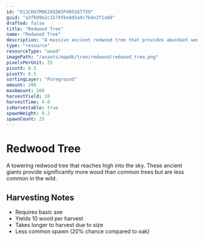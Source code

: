 ```yaml
---
id: "01JCKH7M9K2XQZW3P4R5S6T7V9"
guid: "a3f8d9e2c1b74f6e8d5a9c7b4e2f1a8d"
drafted: false
title: "Redwood Tree"
name: "Redwood Tree"
description: "A massive ancient redwood tree that provides abundant wood"
type: "resource"
resourceType: "wood"
imagePath: "/assets/mapdb/tree/redwood/redwood_tree.png"
pixelsPerUnit: 25
pivotX: 0.5
pivotY: 0.5
sortingLayer: "Foreground"
amount: 200
maxAmount: 200
harvestYield: 10
harvestTime: 4.0
isHarvestable: true
spawnWeight: 0.2
spawnCount: 25
---
```



# Redwood Tree

A towering redwood tree that reaches high into the sky. These ancient giants provide significantly more wood than common trees but are less common in the wild.

<MapDBPanel data={frontmatter} />

<Adsense />

## Harvesting Notes
- Requires basic axe
- Yields 10 wood per harvest
- Takes longer to harvest due to size
- Less common spawn (20% chance compared to oak)